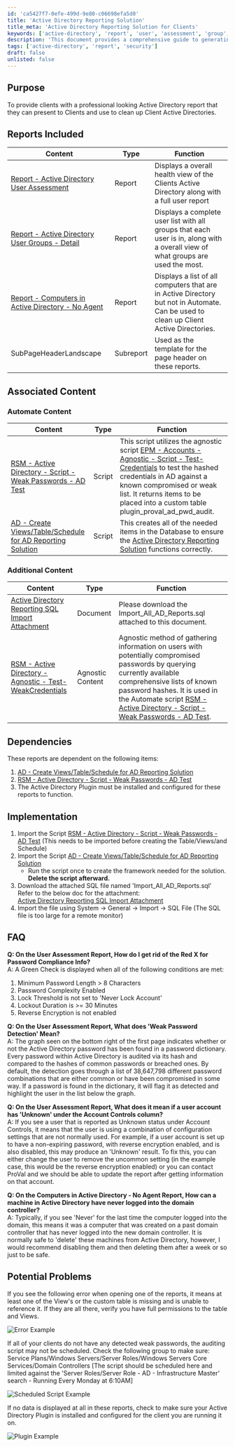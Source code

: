 ```yaml
---
id: 'ca5427f7-0efe-499d-9e80-c06698efa5d0'
title: 'Active Directory Reporting Solution'
title_meta: 'Active Directory Reporting Solution for Clients'
keywords: ['active-directory', 'report', 'user', 'assessment', 'group', 'computer', 'audit']
description: 'This document provides a comprehensive guide to generating professional Active Directory reports that clients can use to assess and clean up their Active Directories. It includes example reports, detailed descriptions of included reports, associated content, implementation instructions, FAQs, and potential problems to watch out for.'
tags: ['active-directory', 'report', 'security']
draft: false
unlisted: false
---
```

## Purpose

To provide clients with a professional looking Active Directory report that they can present to Clients and use to clean up Client Active Directories.

## Reports Included

| Content                                                                                                           | Type   | Function                                                                                                                         |
|-------------------------------------------------------------------------------------------------------------------|--------|----------------------------------------------------------------------------------------------------------------------------------|
| [Report - Active Directory User Assessment](https://proval.itglue.com/DOC-5078775-9493611)                       | Report | Displays a overall health view of the Clients Active Directory along with a full user report                                     |
| [Report - Active Directory User Groups - Detail](https://proval.itglue.com/DOC-5078775-9570449)                  | Report | Displays a complete user list with all groups that each user is in, along with a overall view of what groups are used the most. |
| [Report - Computers in Active Directory - No Agent](https://proval.itglue.com/DOC-5078775-9570676)              | Report | Displays a list of all computers that are in Active Directory but not in Automate. Can be used to clean up Client Active Directories. |
| SubPageHeaderLandscape                                                                                             | Subreport | Used as the template for the page header on these reports.                                                                        |

## Associated Content

### Automate Content

| Content                                                                                                           | Type   | Function                                                                                                                         |
|-------------------------------------------------------------------------------------------------------------------|--------|----------------------------------------------------------------------------------------------------------------------------------|
| [RSM - Active Directory - Script - Weak Passwords - AD Test](https://proval.itglue.com/DOC-5078775-9590761)     | Script | This script utilizes the agnostic script [EPM - Accounts - Agnostic - Script - Test-Credentials](https://proval.itglue.com/DOC-5078775-9590057) to test the hashed credentials in AD against a known compromised or weak list. It returns items to be placed into a custom table plugin_proval_ad_pwd_audit. |
| [AD - Create Views/Table/Schedule for AD Reporting Solution](https://proval.itglue.com/DOC-5078775-9492882)    | Script | This creates all of the needed items in the Database to ensure the [Active Directory Reporting Solution](https://proval.itglue.com/DOC-5078775-9331097) functions correctly. |

### Additional Content

| Content                                                                                                           | Type   | Function                                                                                                                         |
|-------------------------------------------------------------------------------------------------------------------|--------|----------------------------------------------------------------------------------------------------------------------------------|
| [Active Directory Reporting SQL Import Attachment](https://proval.itglue.com/DOC-5078775-15079008)               | Document | Please download the Import_All_AD_Reports.sql attached to this document.                                                       |
| [RSM - Active Directory - Agnostic - Test-WeakCredentials](https://proval.itglue.com/DOC-5078775-9622592)       | Agnostic Content | Agnostic method of gathering information on users with potentially compromised passwords by querying currently available comprehensive lists of known password hashes. It is used in the Automate script [RSM - Active Directory - Script - Weak Passwords - AD Test](https://proval.itglue.com/DOC-5078775-9590761). |

## Dependencies

These reports are dependent on the following items:

1. [AD - Create Views/Table/Schedule for AD Reporting Solution](https://proval.itglue.com/DOC-5078775-9492882)
2. [RSM - Active Directory - Script - Weak Passwords - AD Test](https://proval.itglue.com/DOC-5078775-9590761)
3. The Active Directory Plugin must be installed and configured for these reports to function.

## Implementation

1. Import the Script [RSM - Active Directory - Script - Weak Passwords - AD Test](https://proval.itglue.com/DOC-5078775-9590761) (This needs to be imported before creating the Table/Views/and Schedule)
2. Import the Script [AD - Create Views/Table/Schedule for AD Reporting Solution](https://proval.itglue.com/DOC-5078775-9492882)
   - Run the script once to create the framework needed for the solution. **Delete the script afterward.**
3. Download the attached SQL file named 'Import_All_AD_Reports.sql'  
   Refer to the below doc for the attachment:  
   [Active Directory Reporting SQL Import Attachment](https://proval.itglue.com/DOC-5078775-15079008)  
4. Import the file using System → General → Import → SQL File (The SQL file is too large for a remote monitor)

## FAQ

**Q: On the User Assessment Report, How do I get rid of the Red X for Password Compliance Info?**  
A: A Green Check is displayed when all of the following conditions are met:  
   1. Minimum Password Length > 8 Characters  
   2. Password Complexity Enabled  
   3. Lock Threshold is not set to 'Never Lock Account'  
   4. Lockout Duration is >= 30 Minutes  
   5. Reverse Encryption is not enabled  

**Q: On the User Assessment Report, What does 'Weak Password Detection' Mean?**  
A: The graph seen on the bottom right of the first page indicates whether or not the Active Directory password has been found in a password dictionary. Every password within Active Directory is audited via its hash and compared to the hashes of common passwords or breached ones. By default, the detection goes through a list of 38,647,798 different password combinations that are either common or have been compromised in some way. If a password is found in the dictionary, it will flag it as detected and highlight the user in the list below the graph.

**Q: On the User Assessment Report, What does it mean if a user account has 'Unknown' under the Account Controls column?**  
A: If you see a user that is reported as Unknown status under Account Controls, it means that the user is using a combination of configuration settings that are not normally used. For example, if a user account is set up to have a non-expiring password, with reverse encryption enabled, and is also disabled, this may produce an 'Unknown' result. To fix this, you can either change the user to remove the uncommon setting (in the example case, this would be the reverse encryption enabled) or you can contact ProVal and we should be able to update the report after getting information on that account.

**Q: On the Computers in Active Directory - No Agent Report, How can a machine in Active Directory have never logged into the domain controller?**  
A: Typically, if you see 'Never' for the last time the computer logged into the domain, this means it was a computer that was created on a past domain controller that has never logged into the new domain controller. It is normally safe to 'delete' these machines from Active Directory, however, I would recommend disabling them and then deleting them after a week or so just to be safe.

## Potential Problems

If you see the following error when opening one of the reports, it means at least one of the View's or the custom table is missing and is unable to reference it. If they are all there, verify you have full permissions to the table and Views.

![Error Example](../../../static/img/Active-Directory-Reporting-Solution/image_1.png)

If all of your clients do not have any detected weak passwords, the auditing script may not be scheduled. Check the following group to make sure: Service Plans/Windows Servers/Server Roles/Windows Servers Core Services/Domain Controllers [The script should be scheduled here and limited against the 'Server Roles/Server Role - AD - Infrastructure Master' search - Running Every Monday at 6:10AM]

![Scheduled Script Example](../../../static/img/Active-Directory-Reporting-Solution/image_2.png)

If no data is displayed at all in these reports, check to make sure your Active Directory Plugin is installed and configured for the client you are running it on.

![Plugin Example](../../../static/img/Active-Directory-Reporting-Solution/image_3.png)












